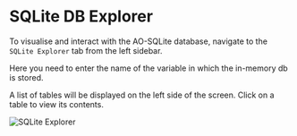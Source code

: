 # SQLite DB Explorer

To visualise and interact with the AO-SQLite database, navigate to the `SQLite Explorer` tab from the left sidebar.

Here you need to enter the name of the variable in which the in-memory db is stored.

A list of tables will be displayed on the left side of the screen. Click on a table to view its contents.

![SQLite Explorer](../../assets/images/db-explorer.png)